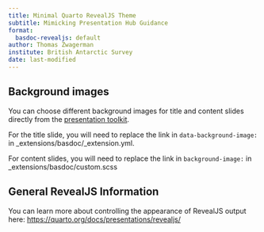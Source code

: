 ```yaml
---
title: Minimal Quarto RevealJS Theme
subtitle: Mimicking Presentation Hub Guidance
format:
  basdoc-revealjs: default
author: Thomas Zwagerman
institute: British Antarctic Survey
date: last-modified
---
```


## Background images

You can choose different background images for title and content slides directly from the [presentation toolkit](https://nercacuk.sharepoint.com/sites/BASDigitalwmod-Communications/sitePages/PowerPointPresentationsToolkit.aspx).

For the title slide, you will need to replace the link in `data-background-image:` in \_extensions/basdoc/\_extension.yml.

For content slides, you will need to replace the link in `background-image:` in \_extensions/basdoc/custom.scss

## General RevealJS Information

You can learn more about controlling the appearance of RevealJS output here: <https://quarto.org/docs/presentations/revealjs/>
